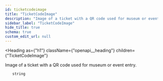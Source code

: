 ```yaml
---
id: ticketcodeimage
title: "TicketCodeImage"
description: "Image of a ticket with a QR code used for museum or event entry."
sidebar_label: "TicketCodeImage"
hide_title: true
schema: true
custom_edit_url: null
---
```



<Heading
  as={"h1"}
  className={"openapi__heading"}
  children={"TicketCodeImage"}
>
</Heading>



Image of a ticket with a QR code used for museum or event entry.

<ul>
  <div
    style={{"marginTop":".5rem","marginBottom":".5rem"}}
  >
    
    
    string
    
    
  </div>
</ul>
            